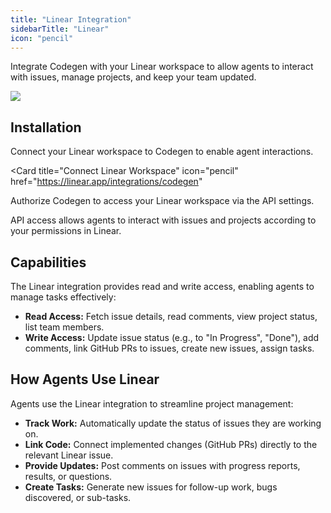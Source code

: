 ```yaml
---
title: "Linear Integration"
sidebarTitle: "Linear"
icon: "pencil"
---
```


Integrate Codegen with your Linear workspace to allow agents to interact with issues, manage projects, and keep your team updated.

<img src="/images/linear.png" />

## Installation

Connect your Linear workspace to Codegen to enable agent interactions.

<Card
  title="Connect Linear Workspace"
  icon="pencil"
  href="https://linear.app/integrations/codegen"
>
  Authorize Codegen to access your Linear workspace via the API settings.
</Card>

<Note>
  API access allows agents to interact with issues and projects according to
  your permissions in Linear.
</Note>

## Capabilities

The Linear integration provides read and write access, enabling agents to manage tasks effectively:

- **Read Access:** Fetch issue details, read comments, view project status, list team members.
- **Write Access:** Update issue status (e.g., to "In Progress", "Done"), add comments, link GitHub PRs to issues, create new issues, assign tasks.

## How Agents Use Linear

Agents use the Linear integration to streamline project management:

- **Track Work:** Automatically update the status of issues they are working on.
- **Link Code:** Connect implemented changes (GitHub PRs) directly to the relevant Linear issue.
- **Provide Updates:** Post comments on issues with progress reports, results, or questions.
- **Create Tasks:** Generate new issues for follow-up work, bugs discovered, or sub-tasks.
